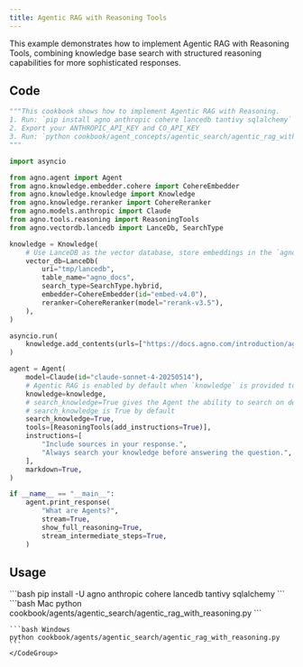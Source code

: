 ```yaml
---
title: Agentic RAG with Reasoning Tools
---
```


This example demonstrates how to implement Agentic RAG with Reasoning Tools, combining knowledge base search with structured reasoning capabilities for more sophisticated responses.

## Code

```python cookbook/agents/agentic_search/agentic_rag_with_reasoning.py
"""This cookbook shows how to implement Agentic RAG with Reasoning.
1. Run: `pip install agno anthropic cohere lancedb tantivy sqlalchemy` to install the dependencies
2. Export your ANTHROPIC_API_KEY and CO_API_KEY
3. Run: `python cookbook/agent_concepts/agentic_search/agentic_rag_with_reasoning.py` to run the agent
"""

import asyncio

from agno.agent import Agent
from agno.knowledge.embedder.cohere import CohereEmbedder
from agno.knowledge.knowledge import Knowledge
from agno.knowledge.reranker import CohereReranker
from agno.models.anthropic import Claude
from agno.tools.reasoning import ReasoningTools
from agno.vectordb.lancedb import LanceDb, SearchType

knowledge = Knowledge(
    # Use LanceDB as the vector database, store embeddings in the `agno_docs` table
    vector_db=LanceDb(
        uri="tmp/lancedb",
        table_name="agno_docs",
        search_type=SearchType.hybrid,
        embedder=CohereEmbedder(id="embed-v4.0"),
        reranker=CohereReranker(model="rerank-v3.5"),
    ),
)

asyncio.run(
    knowledge.add_contents(urls=["https://docs.agno.com/introduction/agents.md"])
)

agent = Agent(
    model=Claude(id="claude-sonnet-4-20250514"),
    # Agentic RAG is enabled by default when `knowledge` is provided to the Agent.
    knowledge=knowledge,
    # search_knowledge=True gives the Agent the ability to search on demand
    # search_knowledge is True by default
    search_knowledge=True,
    tools=[ReasoningTools(add_instructions=True)],
    instructions=[
        "Include sources in your response.",
        "Always search your knowledge before answering the question.",
    ],
    markdown=True,
)

if __name__ == "__main__":
    agent.print_response(
        "What are Agents?",
        stream=True,
        show_full_reasoning=True,
        stream_intermediate_steps=True,
    )
```

## Usage

<Steps>
  <Snippet file="create-venv-step.mdx" />

  <Step title="Install libraries">
    ```bash
    pip install -U agno anthropic cohere lancedb tantivy sqlalchemy
    ```
  </Step>

  <Step title="Run Agent">
    <CodeGroup>
    ```bash Mac
    python cookbook/agents/agentic_search/agentic_rag_with_reasoning.py
    ```
    
    ```bash Windows
    python cookbook/agents/agentic_search/agentic_rag_with_reasoning.py
    ```
    </CodeGroup>
  </Step>
</Steps>